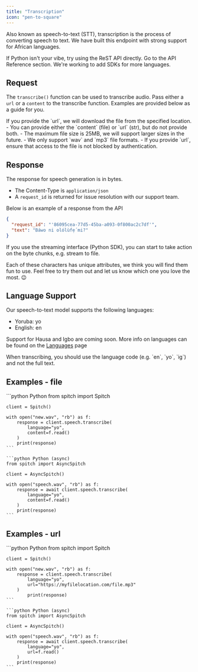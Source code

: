 ```yaml
---
title: "Transcription"
icon: "pen-to-square"
---
```


Also known as speech-to-text (STT), transcription is the process of converting speech to text. We have built this endpoint with strong support for African languages.

<Tip>
    If Python isn't your vibe, try using the ReST API directly. Go to the API Reference section.
    We're working to add SDKs for more languages.
</Tip>

## Request
The `transcribe()` function can be used to transcribe audio. Pass either a `url` or a `content` to the transcribe function.
Examples are provided below as a guide for you.

<Tip>
    If you provide the `url`, we will download the file from the specified location.
</Tip>

<Warning>
    - You can provide either the `content` (file) or `url` (str), but do not provide both.
    - The maximum file size is 25MB, we will support larger sizes in the future.
    - We only support `wav` and `mp3` file formats.
    - If you provide `url`, ensure that access to the file is not blocked by authentication.
</Warning>

## Response
The response for speech generation is in bytes.
* The Content-Type is `application/json`
* A `request_id` is returned for issue resolution with our support team.

Below is an example of a response from the API
```json
{
  "request_id": "'86095cea-77d5-45ba-a093-0f800ac2c7df'",
  "text": "Báwo ni olólùfẹ́ mi?"
}
```

If you use the streaming interface (Python SDK), you can start to take action on the byte chunks, e.g. stream to file.

Each of these characters has unique attributes, we think you will find them fun to use. Feel free to try them out and let us know which one you love the most. 😉

## Language Support
Our speech-to-text model supports the following languages:
- Yoruba: yo
- English: en

Support for Hausa and Igbo are coming soon.
More info on languages can be found on the [Languages](/concepts/languages) page

<Note>
    When transcribing, you should use the language code (e.g. `en`, `yo`, `ig`) and not the full text.
</Note>

## Examples - file
<CodeGroup>
    ```python Python
    from spitch import Spitch

    client = Spitch()

    with open("new.wav", "rb") as f:
        response = client.speech.transcribe(
            language="yo",
            content=f.read()
        )
        print(response)
    ```

    ```python Python (async)
    from spitch import AsyncSpitch

    client = AsyncSpitch()

    with open("speech.wav", "rb") as f:
        response = await client.speech.transcribe(
            language="yo",
            content=f.read()
        )
        print(response)
    ```
</CodeGroup>

## Examples - url
<CodeGroup>
    ```python Python
    from spitch import Spitch

    client = Spitch()

    with open("new.wav", "rb") as f:
        response = client.speech.transcribe(
            language="yo",
            url="https://myfilelocation.com/file.mp3"
        )
            print(response)
    ```

    ```python Python (async)
    from spitch import AsyncSpitch

    client = AsyncSpitch()

    with open("speech.wav", "rb") as f:
        response = await client.speech.transcribe(
            language="yo",
            url=f.read()
        )
        print(response)
    ```
</CodeGroup>